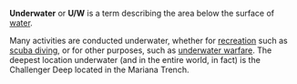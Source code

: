 '''Underwater''' or '''U/W''' is a term describing the area below the surface of [[water]]. 

Many activities are conducted underwater, whether for [[recreation]] such as [[Wikipedia:scuba diving|scuba diving]], or for other purposes, such as [[Wikipedia:underwater warfare|underwater warfare]].  The deepest location underwater (and in the entire world, in fact) is the Challenger Deep located in the Mariana Trench.